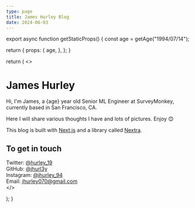 ```yaml
---
type: page
title: James Hurley Blog
date: 2024-06-03
---
```



export async function getStaticProps() {
  const age = getAge("1994/07/14");
  
  return {
    props: {
      age,
    },
  };
}

  return (
    <>
      <h1>James Hurley</h1>
      <p>Hi, I'm James, a {age} year old Senior ML Engineer at SurveyMonkey, currently based in San Francisco, CA.</p>
      <p>Here I will share various thoughts I have and lots of pictures. Enjoy <span>😊</span></p>
      <p>This blog is built with <a href="https://nextjs.org">Next.js</a> and a library called <a href="https://nextra.vercel.app">Nextra</a>.</p>
      <h2>To get in touch</h2>
      <div>
        Twitter: <a href="https://twitter.com/hurley_19" target="_blank">@hurley_19</a><br />
        GitHub: <a href="https://github.com/jhurl3y" target="_blank">@jhurl3y</a><br />
        Instagram: <a href="https://instagram.com/jhurley_94" target="_blank">@jhurley_94</a><br />
        Email: <a href="mailto:jhurley070@gmail.com">jhurley070@gmail.com</a>
      </div>
      <style jsx>{`
        div {
          margin-top: 20px;
        }
        a {
          color: #0070f3;
          text-decoration: none;
        }
        a:hover {
          text-decoration: underline;
        }
      `}</style>
    </>

);
}
